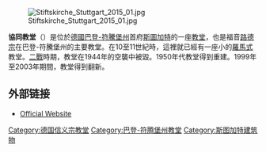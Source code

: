 {{expand language|de}}
{{unreferenced|time=2015-10-30T23:37:04+00:00}}
{{coord|48.7767|N|9.17806|E|source:kolossus-dewiki|display=title}}
[[File:Stiftskirche_Stuttgart_2015_01.jpg|thumb]]

'''協同教堂'''（{{lang-de|Stiftskirche}}）是位於[[德國|德國]][[巴登-符騰堡州|巴登-符騰堡州]]首府[[斯圖加特|斯圖加特]]的一座[[教堂|教堂]]，也是福音[[路德宗|路德宗]]在巴登-符騰堡州的主要教堂。在10至11世紀時，這裡就已經有一座小的[[罗马式建筑|羅馬式]]教堂。[[二戰|二戰]]時期，教堂在1944年的空襲中被毀。1950年代教堂得到重建。1999年至2003年期間，教堂得到翻新。

==外部链接==
{{Commons category|Stiftskirche Stuttgart}}
*[http://www.stiftskirche.de/ Official Website] {{Wayback|url=http://www.stiftskirche.de/ |date=20220526134719 }}

{{DEFAULTSORT:Stiftskirche}}
[[Category:德国信义宗教堂|Category:德国信义宗教堂]]
[[Category:巴登-符腾堡州教堂|Category:巴登-符腾堡州教堂]]
[[Category:斯图加特建筑物|Category:斯图加特建筑物]]
